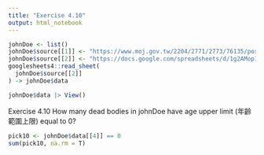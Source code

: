 ---
title: "Exercise 4.10"
output: html_notebook
---

```{r}
johnDoe <- list()
johnDoe$source[[1]] <- "https://www.moj.gov.tw/2204/2771/2773/76135/post"
johnDoe$source[[2]] <- "https://docs.google.com/spreadsheets/d/1g2AMop133lCAsmdPhsH3lA-tjiY5fkGIqXqwdknwEVk/edit?usp=sharing"
googlesheets4::read_sheet(
  johnDoe$source[[2]]
) -> johnDoe$data
```

```{r}
johnDoe$data |> View()
```



Exercise 4.10 How many dead bodies in johnDoe have age upper limit (年齡範圍上限) equal to 0?
```{r}
pick10 <- johnDoe$data[[4]] == 0
sum(pick10, na.rm = T)
```